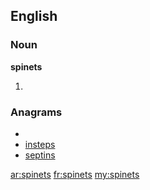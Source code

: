 ==English==

===Noun===
'''spinets'''

# {{plural of|[[spinet]]}}

===Anagrams===
* {{alphagram|einpsst}}
* [[insteps#English|insteps]]
* [[septins#English|septins]]

[[ar:spinets]]
[[fr:spinets]]
[[my:spinets]]